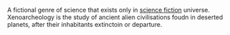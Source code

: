 A fictional genre of science that exists only in [[science fiction]] universe. Xenoarcheology is the study of ancient alien civilisations foudn in deserted planets, after their inhabitants extinctoin or departure.
